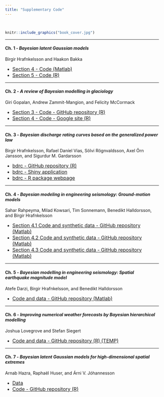 ```yaml
---
title: "Supplementary Code"
---
```

<br>
```r
knitr::include_graphics("book_cover.jpg")
```
<!-- Here we provide links to the various github repositories where the code corresponding to each chapter can be found. -->

-------------------------

#### **Ch. 1** - *Bayesian latent Gaussian models*

Birgir Hrafnkelsson and Haakon Bakka

- [<font size="3">Section 4 - Code (Matlab)</font> ](https://github.com/hrafnkelsson/chapter1blgm)
- [<font size="3">Section 5 - Code (R)</font> ](https://github.com/haakonbakkagit/blgm-book-bakka-code)
 
------------------------- 
 
#### **Ch. 2** - *A review of Bayesian modelling in glaciology*

Giri Gopalan, Andrew Zammit-Mangion, and Felicity McCormack

- [<font size="3">Section 3 - Code - GitHub repository (R)</font> ](https://github.com/ggopalan/SMB)
- [<font size="3">Section 4 - Code - Google site (R)</font> ](https://sites.google.com/view/rates-antarctica/home)

-------------------------

#### **Ch. 3** - *Bayesian discharge rating curves based on the generalized power law*

Birgir Hrafnkelsson, Rafael Daníel Vias, Sölvi Rögnvaldsson, Axel Örn Jansson, and Sigurdur M. Gardarsson

- [<font size="3">bdrc - GitHub repository (R)</font> ](https://github.com/sor16/bdrc)
- [<font size="3">bdrc - Shiny application</font> ](https://bdrc.shinyapps.io/bdrc)
- [<font size="3">bdrc - R package webpage</font> ](https://sor16.github.io/bdrc)

-------------------------

#### **Ch. 4** - *Bayesian modeling in engineering seismology: Ground-motion models*

Sahar Rahpeyma, Milad Kowsari, Tim Sonnemann, Benedikt Halldorsson, and Birgir Hrafnkelsson

- [<font size="3">Section 4.1 Code and synthetic data - GitHub repository (Matlab)</font> ](https://github.com/hjordislb/BHM2020)
- [<font size="3">Section 4.2 Code and synthetic data - GitHub repository (Matlab)</font> ](https://github.com/tsonne/bayes-empirical-gmm)
- [<font size="3">Section 4.3 Code and synthetic data - GitHub repository (Matlab)</font> ](https://github.com/tsonne/gmm-ranking-dic)

-------------------------

#### **Ch. 5** - *Bayesian modelling in engineering seismology: Spatial earthquake magnitude model*

Atefe Darzi, Birgir Hrafnkelsson, and Benedikt Halldorsson

- [<font size="3">Code and data - GitHub repository (Matlab)</font> ](https://github.com/hrafnkelsson/chapter5blgm)

-------------------------

#### **Ch. 6** - *Improving numerical weather forecasts by Bayesian hierarchical modelling*

Joshua Lovegrove and Stefan Siegert

- [<font size="3">Code and data - GitHub repository (R) (TEMP)</font> ](https://github.com/sieste/TEMP)

-------------------------

#### **Ch. 7** - *Bayesian latent Gaussian models for high-dimensional spatial extremes*

Arnab Hazra, Raphaël Huser, and Árni V. Jóhannesson

- [<font size="3"> Data </font> ](https://gpm.nasa.gov/data-access/downloads/trmm)
- [<font size="3"> Code - GitHub repository (R) </font> ](https://github.com/arnabstatswithR/max_and_smooth)